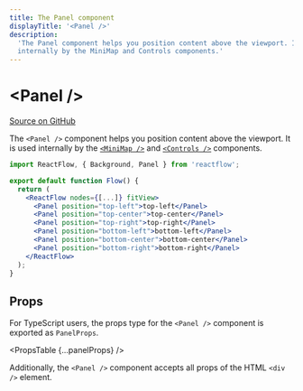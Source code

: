 ```yaml
---
title: The Panel component
displayTitle: '<Panel />'
description:
  'The Panel component helps you position content above the viewport. It is used
  internally by the MiniMap and Controls components.'
---
```



# &lt;Panel />

[Source on GitHub](https://github.com/wbkd/react-flow/blob/bacaa99c73b347856f63c5d495f5a0829be1e431/packages/core/src/components/Panel/index.tsx/#L14)

The `<Panel />` component helps you position content above the viewport. It is
used internally by the [`<MiniMap />`](/api-reference/components/minimap) and [`<Controls />`](/api-reference/components/controls)
components.

```jsx
import ReactFlow, { Background, Panel } from 'reactflow';

export default function Flow() {
  return (
    <ReactFlow nodes={[...]} fitView>
      <Panel position="top-left">top-left</Panel>
      <Panel position="top-center">top-center</Panel>
      <Panel position="top-right">top-right</Panel>
      <Panel position="bottom-left">bottom-left</Panel>
      <Panel position="bottom-center">bottom-center</Panel>
      <Panel position="bottom-right">bottom-right</Panel>
    </ReactFlow>
  );
}
```

## Props

For TypeScript users, the props type for the `<Panel />` component is exported
as `PanelProps`.

<PropsTable {...panelProps} />

Additionally, the `<Panel />` component accepts all props of the HTML `<div />`
element.
